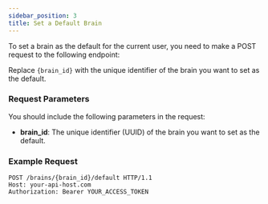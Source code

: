 ```yaml
---
sidebar_position: 3
title: Set a Default Brain
---
```


To set a brain as the default for the current user, you need to make a POST request to the following endpoint:

Replace `{brain_id}` with the unique identifier of the brain you want to set as the default.

### Request Parameters

You should include the following parameters in the request:

- **brain_id**: The unique identifier (UUID) of the brain you want to set as the default.

### Example Request

```http
POST /brains/{brain_id}/default HTTP/1.1
Host: your-api-host.com
Authorization: Bearer YOUR_ACCESS_TOKEN
```
